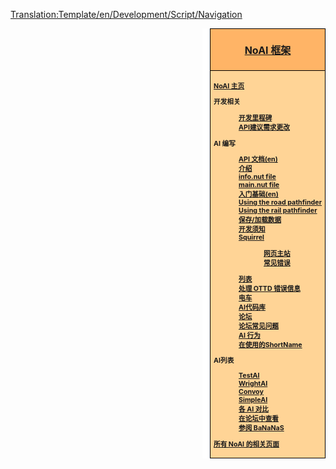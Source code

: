 <noinclude>[[Translation:Template/en/Development/Script/Navigation]]</noinclude><div style="float:right; padding-left:12px; background:#ffffff;">
<div style="border:1px solid #000000; background:#ffb466; padding:5px; -moz-border-radius-topleft:5px; -moz-border-radius-topright:5px; font-size: 12pt;">
<center><strong><font size="3">[[en/Development/Script/Main Page|NoAI 框架]]</font></strong></center>
</div>
<div style="border:1px solid black; border-top-width: 0px; background:#ffd496; padding:5px; -moz-border-radius-bottomleft:5px; -moz-border-radius-bottomright:8px; font-size: 8pt; font-weight:bold">

[[en/Development/Script/Main Page|NoAI 主页]]

开发相关
:[[en/Archive/Development/AI Development milestones|开发里程碑]]
:[[en/Development/Script/API Suggestions | API建议需求更改]]

AI 编写
:[http://noai.openttd.org/docs/ API 文档(en)]
:[[en/Development/Script/Introduction|介绍]]
:[[en/Development/Script/AIInfo|info.nut file]]
:[[en/Development/Script/AIMain|main.nut file]]
:[[en/Development/Script/Basics|入门基础(en)]]
:[[en/Development/Script/RoadPathfinder|Using the road pathfinder]]
:[[en/Development/Script/RailPathfinder|Using the rail pathfinder]]
:[[en/Development/Script/Save and Load|保存/加载数据]]
:[[en/Development/Script/Need To Know|开发须知]]
:[[en/Development/Script/Squirrel|Squirrel]]
::[http://squirrel-lang.org/ 网页主站]
::[[en/Development/Script/Squirrel pitfalls|常见错误]]
:[[en/Development/Script/Lists|列表]]
:[[en/Development/Script/Last Error|处理 OTTD 错误信息]]
:[[en/Development/Script/Trams|电车]]
:[[en/Development/Script/Library|AI代码库]]
:[http://www.tt-forums.net/viewforum.php?f=65 论坛]
:[[en/Community/AI/NoAI Forum FAQ|论坛常见问题]]
:[[en/Development/Script/Behaviour|AI 行为]]
:[[en/Development/Script/ShortNames in use|在使用的ShortName]]

AI列表
:[[en/Development/Script/TestAI|TestAI]]
:[[en/Development/Script/WrightAI|WrightAI]]
:[[en/Community/AI/Convoy|Convoy]]
:[[en/Community/AI/SimpleAI|SimpleAI]]
:[[en/Community/AI/Comparison of AIs|各 AI 对比]]
:[http://www.tt-forums.net/viewforum.php?f=65 在论坛中查看]
:[http://bananas.openttd.org/ai/ 参阅 BaNaNaS]

[[:Category:en/Development/Script/NoAI|所有 NoAI 的相关页面]]
</div></div><includeonly>
[[Category:en/Development/Script/NoAI|{{PAGENAME}}]]

</includeonly>